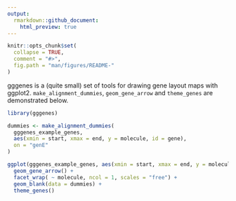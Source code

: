 ```yaml
---
output: 
  rmarkdown::github_document:
    html_preview: true
---
```


```r
knitr::opts_chunk$set(
  collapse = TRUE,
  comment = "#>",
  fig.path = "man/figures/README-"
)
```

gggenes is a (quite small) set of tools for drawing gene layout maps with
ggplot2. `make_alignment_dummies`, `geom_gene_arrow` and `theme_genes` are
demonstrated below.

```r
library(gggenes)

dummies <- make_alignment_dummies(
  gggenes_example_genes,
  aes(xmin = start, xmax = end, y = molecule, id = gene),
  on = "genE"
)

ggplot(gggenes_example_genes, aes(xmin = start, xmax = end, y = molecule, fill = gene)) +
  geom_gene_arrow() +
  facet_wrap( ~ molecule, ncol = 1, scales = "free") +
  geom_blank(data = dummies) +
  theme_genes()
```
